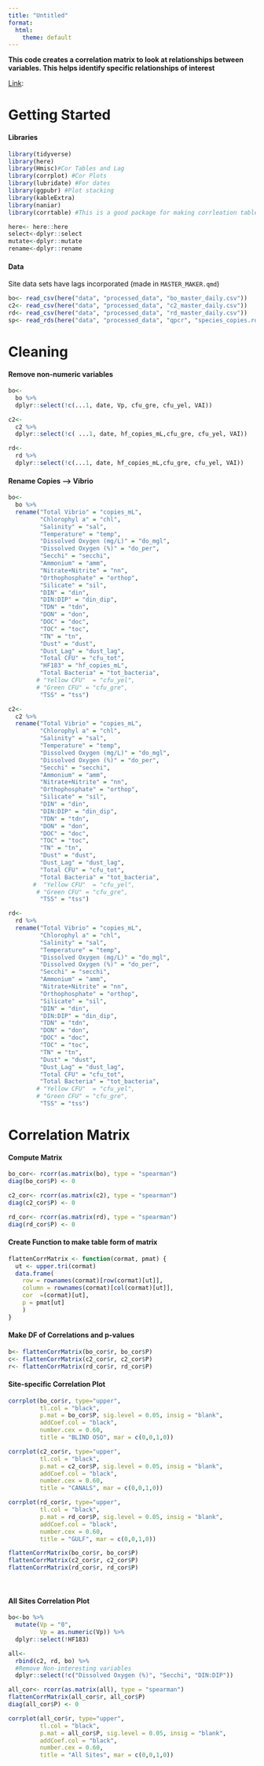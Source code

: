 ```yaml
---
title: "Untitled"
format:
  html:
    theme: default
---
```


**This code creates a correlation matrix to look at relationships between variables. This helps identify specific relationships of interest**

[Link](http://www.sthda.com/english/wiki/correlation-matrix-a-quick-start-guide-to-analyze-format-and-visualize-a-correlation-matrix-using-r-software):

# Getting Started

#### Libraries

```r
library(tidyverse)
library(here)
library(Hmisc)#Cor Tables and Lag
library(corrplot) #Cor Plots
library(lubridate) #For dates
library(ggpubr) #Plot stacking
library(kableExtra)
library(naniar)
library(corrtable) #This is a good package for making corrleation tables as opposed to matrices
```

```r
here<- here::here
select<-dplyr::select
mutate<-dplyr::mutate
rename<-dplyr::rename
```

#### Data

Site data sets have lags incorporated (made in `MASTER_MAKER.qmd`)

```r
bo<- read_csv(here("data", "processed_data", "bo_master_daily.csv"))
c2<- read_csv(here("data", "processed_data", "c2_master_daily.csv"))
rd<- read_csv(here("data", "processed_data", "rd_master_daily.csv"))
sp<- read_rds(here("data", "processed_data", "qpcr", "species_copies.rds")) #species specific copiesv
```

# Cleaning

#### Remove non-numeric variables

```r
bo<- 
  bo %>%
  dplyr::select(!c(...1, date, Vp, cfu_gre, cfu_yel, VAI))

c2<- 
  c2 %>%
  dplyr::select(!c( ...1, date, hf_copies_mL,cfu_gre, cfu_yel, VAI))

rd<- 
  rd %>%
  dplyr::select(!c(...1, date, hf_copies_mL,cfu_gre, cfu_yel, VAI))
```

#### Rename Copies --> Vibrio

```r
bo<- 
  bo %>%
  rename("Total Vibrio" = "copies_mL",
         "Chlorophyl a" = "chl",
         "Salinity" = "sal",
         "Temperature" = "temp",
         "Dissolved Oxygen (mg/L)" = "do_mgl",
         "Dissolved Oxygen (%)" = "do_per",
         "Secchi" = "secchi",
         "Ammonium" = "amm",
         "Nitrate+Nitrite" = "nn",
         "Orthophosphate" = "orthop",
         "Silicate" = "sil",
         "DIN" = "din",
         "DIN:DIP" = "din_dip",
         "TDN" = "tdn",
         "DON" = "don",
         "DOC" = "doc",
         "TOC" = "toc",
         "TN" = "tn",
         "Dust" = "dust",
         "Dust_Lag" = "dust_lag",
         "Total CFU" = "cfu_tot",
         "HF183" = "hf_copies_mL",
         "Total Bacteria" = "tot_bacteria",
        # "Yellow CFU"  = "cfu_yel",
        # "Green CFU" = "cfu_gre",
         "TSS" = "tss")

c2<- 
  c2 %>%
  rename("Total Vibrio" = "copies_mL",
         "Chlorophyl a" = "chl",
         "Salinity" = "sal",
         "Temperature" = "temp",
         "Dissolved Oxygen (mg/L)" = "do_mgl",
         "Dissolved Oxygen (%)" = "do_per",
         "Secchi" = "secchi",
         "Ammonium" = "amm",
         "Nitrate+Nitrite" = "nn",
         "Orthophosphate" = "orthop",
         "Silicate" = "sil",
         "DIN" = "din",
         "DIN:DIP" = "din_dip",
         "TDN" = "tdn",
         "DON" = "don",
         "DOC" = "doc",
         "TOC" = "toc",
         "TN" = "tn",
         "Dust" = "dust",
         "Dust_Lag" = "dust_lag",
         "Total CFU" = "cfu_tot",
         "Total Bacteria" = "tot_bacteria",
       #  "Yellow CFU"  = "cfu_yel",
        # "Green CFU" = "cfu_gre",
         "TSS" = "tss")

rd<- 
  rd %>%
  rename("Total Vibrio" = "copies_mL",
         "Chlorophyl a" = "chl",
         "Salinity" = "sal",
         "Temperature" = "temp",
         "Dissolved Oxygen (mg/L)" = "do_mgl",
         "Dissolved Oxygen (%)" = "do_per",
         "Secchi" = "secchi",
         "Ammonium" = "amm",
         "Nitrate+Nitrite" = "nn",
         "Orthophosphate" = "orthop",
         "Silicate" = "sil",
         "DIN" = "din",
         "DIN:DIP" = "din_dip",
         "TDN" = "tdn",
         "DON" = "don",
         "DOC" = "doc",
         "TOC" = "toc",
         "TN" = "tn",
         "Dust" = "dust",
         "Dust_Lag" = "dust_lag",
         "Total CFU" = "cfu_tot",
         "Total Bacteria" = "tot_bacteria",
        # "Yellow CFU"  = "cfu_yel",
        # "Green CFU" = "cfu_gre",
         "TSS" = "tss")
```

# Correlation Matrix

#### Compute Matrix

```r
bo_cor<- rcorr(as.matrix(bo), type = "spearman")
diag(bo_cor$P) <- 0

c2_cor<- rcorr(as.matrix(c2), type = "spearman")
diag(c2_cor$P) <- 0

rd_cor<- rcorr(as.matrix(rd), type = "spearman")
diag(rd_cor$P) <- 0
```

#### Create Function to make table form of matrix

```r
flattenCorrMatrix <- function(cormat, pmat) {
  ut <- upper.tri(cormat)
  data.frame(
    row = rownames(cormat)[row(cormat)[ut]],
    column = rownames(cormat)[col(cormat)[ut]],
    cor  =(cormat)[ut],
    p = pmat[ut]
    )
}
```

#### Make DF of Correlations and p-values

```r
b<- flattenCorrMatrix(bo_cor$r, bo_cor$P)
c<- flattenCorrMatrix(c2_cor$r, c2_cor$P)
r<- flattenCorrMatrix(rd_cor$r, rd_cor$P)
```

#### Site-specific Correlation Plot

<!--# FYI: WE CAN USE PEARSON FOR LOG10(DUST) X VIBRIO -->

<!--# BUT FOR THE SAKE OF CONSISTENCY, WE WILL USE SPEARMANS FOR EVERYTHING -->

```r
corrplot(bo_cor$r, type="upper",
         tl.col = "black",
         p.mat = bo_cor$P, sig.level = 0.05, insig = "blank",
         addCoef.col = "black",
         number.cex = 0.60,
         title = "BLIND OSO", mar = c(0,0,1,0))

corrplot(c2_cor$r, type="upper",
         tl.col = "black",
         p.mat = c2_cor$P, sig.level = 0.05, insig = "blank",
         addCoef.col = "black",
         number.cex = 0.60,
         title = "CANALS", mar = c(0,0,1,0))

corrplot(rd_cor$r, type="upper",
         tl.col = "black",
         p.mat = rd_cor$P, sig.level = 0.05, insig = "blank",
         addCoef.col = "black",
         number.cex = 0.60,
         title = "GULF", mar = c(0,0,1,0))

flattenCorrMatrix(bo_cor$r, bo_cor$P)
flattenCorrMatrix(c2_cor$r, c2_cor$P)
flattenCorrMatrix(rd_cor$r, rd_cor$P)

```

\

#### All Sites Correlation Plot

```r
bo<-bo %>%
  mutate(Vp = "0",
         Vp = as.numeric(Vp)) %>%
  dplyr::select(!HF183)

all<- 
  rbind(c2, rd, bo) %>%
  #Remove Non-interesting variables
  dplyr::select(!c("Dissolved Oxygen (%)", "Secchi", "DIN:DIP"))

all_cor<- rcorr(as.matrix(all), type = "spearman")
flattenCorrMatrix(all_cor$r, all_cor$P)
diag(all_cor$P) <- 0
```

```r
corrplot(all_cor$r, type="upper", 
         tl.col = "black",
         p.mat = all_cor$P, sig.level = 0.05, insig = "blank",
         addCoef.col = "black",
         number.cex = 0.60,
         title = "All Sites", mar = c(0,0,1,0)) 
```
